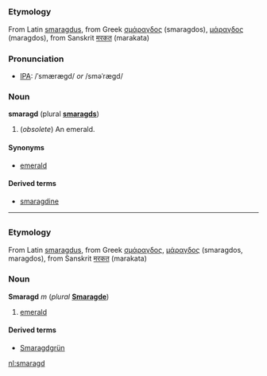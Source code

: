 =={{en}}==
===Etymology===
From Latin [[smaragdus]], from Greek [[σμάραγδος]] (smaragdos), [[μάραγδος]] (maragdos), from Sanskrit [[मरकत]] (marakata)

===Pronunciation===
*[[Wiktionary:Pronunciation_key|IPA]]: /ˈsmærægd/ ''or'' /sməˈrægd/

===Noun===
'''smaragd''' (plural '''[[smaragds]]''')

#(''obsolete'') An emerald.

====Synonyms====
*[[emerald]]

====Derived terms====
*[[smaragdine]]

----
=={{de}}==
===Etymology===
From Latin [[smaragdus]], from Greek [[σμάραγδος]], [[μάραγδος]] (smaragdos, maragdos), from Sanskrit [[मरकत]] (marakata)

===Noun===
'''Smaragd''' ''m'' (''plural'' '''[[Smaragde]]''')

#[[emerald]]

====Derived terms====
*[[Smaragdgrün]]

[[nl:smaragd]]